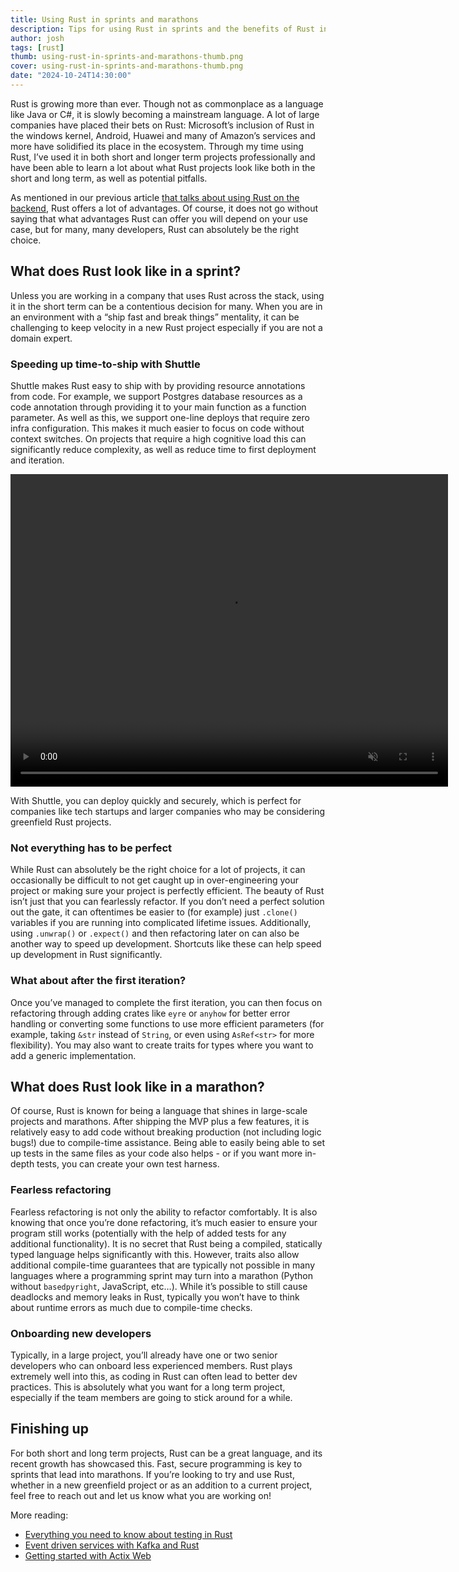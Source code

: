```yaml
---
title: Using Rust in sprints and marathons
description: Tips for using Rust in sprints and the benefits of Rust in long term projects
author: josh
tags: [rust]
thumb: using-rust-in-sprints-and-marathons-thumb.png
cover: using-rust-in-sprints-and-marathons-thumb.png
date: "2024-10-24T14:30:00"
---
```


Rust is growing more than ever. Though not as commonplace as a language like Java or C#, it is slowly becoming a mainstream language. A lot of large companies have placed their bets on Rust: Microsoft’s inclusion of Rust in the windows kernel, Android, Huawei and many of Amazon’s services and more have solidified its place in the ecosystem. Through my time using Rust, I’ve used it in both short and longer term projects professionally and have been able to learn a lot about what Rust projects look like both in the short and long term, as well as potential pitfalls.

As mentioned in our previous article [that talks about using Rust on the backend](https://www.shuttle.dev/blog/2024/07/31/rust-on-the-backend), Rust offers a lot of advantages. Of course, it does not go without saying that what advantages Rust can offer you will depend on your use case, but for many, many developers, Rust can absolutely be the right choice.

## What does Rust look like in a sprint?

Unless you are working in a company that uses Rust across the stack, using it in the short term can be a contentious decision for many. When you are in an environment with a “ship fast and break things” mentality, it can be challenging to keep velocity in a new Rust project especially if you are not a domain expert.

### Speeding up time-to-ship with Shuttle

Shuttle makes Rust easy to ship with by providing resource annotations from code. For example, we support Postgres database resources as a code annotation through providing it to your main function as a function parameter. As well as this, we support one-line deploys that require zero infra configuration. This makes it much easier to focus on code without context switches. On projects that require a high cognitive load this can significantly reduce complexity, as well as reduce time to first deployment and iteration.

<video width="700" height="500" loop autoPlay muted>
    <source src="/videos/blog/htmx-with-rust.mp4" type="video/mp4"></source>
    Your browser does not support the video tag.
</video>

With Shuttle, you can deploy quickly and securely, which is perfect for companies like tech startups and larger companies who may be considering greenfield Rust projects.

### Not everything has to be perfect

While Rust can absolutely be the right choice for a lot of projects, it can occasionally be difficult to not get caught up in over-engineering your project or making sure your project is perfectly efficient. The beauty of Rust isn’t just that you can fearlessly refactor. If you don’t need a perfect solution out the gate, it can oftentimes be easier to (for example) just `.clone()` variables if you are running into complicated lifetime issues. Additionally, using `.unwrap()` or `.expect()` and then refactoring later on can also be another way to speed up development. Shortcuts like these can help speed up development in Rust significantly.

### What about after the first iteration?

Once you’ve managed to complete the first iteration, you can then focus on refactoring through adding crates like `eyre` or `anyhow` for better error handling or converting some functions to use more efficient parameters (for example, taking `&str` instead of `String`, or even using `AsRef<str>` for more flexibility). You may also want to create traits for types where you want to add a generic implementation.

## What does Rust look like in a marathon?

Of course, Rust is known for being a language that shines in large-scale projects and marathons. After shipping the MVP plus a few features, it is relatively easy to add code without breaking production (not including logic bugs!) due to compile-time assistance.  Being able to easily being able to set up tests in the same files as your code also helps - or if you want more in-depth tests, you can create your own test harness.

### Fearless refactoring

Fearless refactoring is not only the ability to refactor comfortably. It is also knowing that once you’re done refactoring, it’s much easier to ensure your program still works (potentially with the help of added tests for any additional functionality). It is no secret that Rust being a compiled, statically typed language helps significantly with this. However, traits also allow additional compile-time guarantees that are typically not possible in many languages where a programming sprint may turn into a marathon (Python without `basedpyright`, JavaScript, etc…). While it’s possible to still cause deadlocks and memory leaks in Rust, typically you won’t have to think about runtime errors as much due to compile-time checks.

### Onboarding new developers

Typically, in a large project, you’ll already have one or two senior developers who can onboard less experienced members. Rust plays extremely well into this, as coding in Rust can often lead to better dev practices. This is absolutely what you want for a long term project, especially if the team members are going to stick around for a while.

## Finishing up

For both short and long term projects, Rust can be a great language, and its recent growth has showcased this. Fast, secure programming is key to sprints that lead into marathons. If you’re looking to try and use Rust, whether in a new greenfield project or as an addition to a current project, feel free to reach out and let us know what you are working on!

More reading:
- [Everything you need to know about testing in Rust](https://www.shuttle.dev/blog/2024/03/21/testing-in-rust)
- [Event driven services with Kafka and Rust](https://www.shuttle.dev/blog/2024/04/25/event-driven-services-using-kafka-rust)
- [Getting started with Actix Web](https://www.shuttle.dev/blog/2023/12/15/using-actix-rust)
